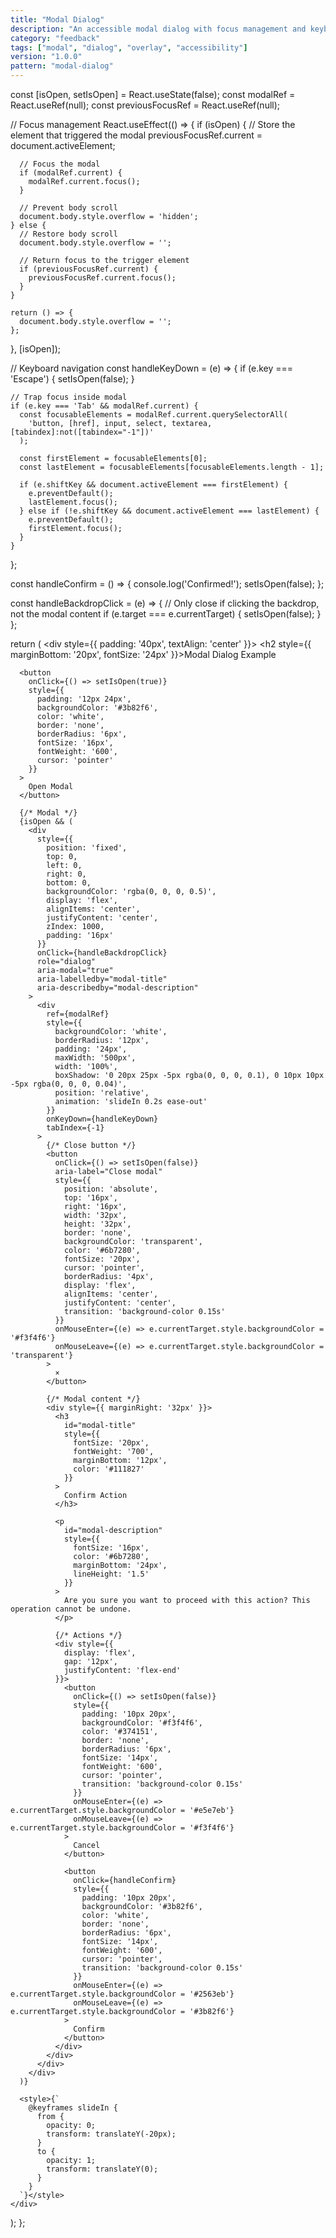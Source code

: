 ```yaml
---
title: "Modal Dialog"
description: "An accessible modal dialog with focus management and keyboard navigation"
category: "feedback"
tags: ["modal", "dialog", "overlay", "accessibility"]
version: "1.0.0"
pattern: "modal-dialog"
---
```



  const [isOpen, setIsOpen] = React.useState(false);
  const modalRef = React.useRef(null);
  const previousFocusRef = React.useRef(null);

  // Focus management
  React.useEffect(() => {
    if (isOpen) {
      // Store the element that triggered the modal
      previousFocusRef.current = document.activeElement;
      
      // Focus the modal
      if (modalRef.current) {
        modalRef.current.focus();
      }

      // Prevent body scroll
      document.body.style.overflow = 'hidden';
    } else {
      // Restore body scroll
      document.body.style.overflow = '';
      
      // Return focus to the trigger element
      if (previousFocusRef.current) {
        previousFocusRef.current.focus();
      }
    }

    return () => {
      document.body.style.overflow = '';
    };
  }, [isOpen]);

  // Keyboard navigation
  const handleKeyDown = (e) => {
    if (e.key === 'Escape') {
      setIsOpen(false);
    }

    // Trap focus inside modal
    if (e.key === 'Tab' && modalRef.current) {
      const focusableElements = modalRef.current.querySelectorAll(
        'button, [href], input, select, textarea, [tabindex]:not([tabindex="-1"])'
      );
      
      const firstElement = focusableElements[0];
      const lastElement = focusableElements[focusableElements.length - 1];

      if (e.shiftKey && document.activeElement === firstElement) {
        e.preventDefault();
        lastElement.focus();
      } else if (!e.shiftKey && document.activeElement === lastElement) {
        e.preventDefault();
        firstElement.focus();
      }
    }
  };

  const handleConfirm = () => {
    console.log('Confirmed!');
    setIsOpen(false);
  };

  const handleBackdropClick = (e) => {
    // Only close if clicking the backdrop, not the modal content
    if (e.target === e.currentTarget) {
      setIsOpen(false);
    }
  };

  return (
    <div style={{ padding: '40px', textAlign: 'center' }}>
      <h2 style={{ marginBottom: '20px', fontSize: '24px' }}>Modal Dialog Example</h2>
      
      <button
        onClick={() => setIsOpen(true)}
        style={{
          padding: '12px 24px',
          backgroundColor: '#3b82f6',
          color: 'white',
          border: 'none',
          borderRadius: '6px',
          fontSize: '16px',
          fontWeight: '600',
          cursor: 'pointer'
        }}
      >
        Open Modal
      </button>

      {/* Modal */}
      {isOpen && (
        <div
          style={{
            position: 'fixed',
            top: 0,
            left: 0,
            right: 0,
            bottom: 0,
            backgroundColor: 'rgba(0, 0, 0, 0.5)',
            display: 'flex',
            alignItems: 'center',
            justifyContent: 'center',
            zIndex: 1000,
            padding: '16px'
          }}
          onClick={handleBackdropClick}
          role="dialog"
          aria-modal="true"
          aria-labelledby="modal-title"
          aria-describedby="modal-description"
        >
          <div
            ref={modalRef}
            style={{
              backgroundColor: 'white',
              borderRadius: '12px',
              padding: '24px',
              maxWidth: '500px',
              width: '100%',
              boxShadow: '0 20px 25px -5px rgba(0, 0, 0, 0.1), 0 10px 10px -5px rgba(0, 0, 0, 0.04)',
              position: 'relative',
              animation: 'slideIn 0.2s ease-out'
            }}
            onKeyDown={handleKeyDown}
            tabIndex={-1}
          >
            {/* Close button */}
            <button
              onClick={() => setIsOpen(false)}
              aria-label="Close modal"
              style={{
                position: 'absolute',
                top: '16px',
                right: '16px',
                width: '32px',
                height: '32px',
                border: 'none',
                backgroundColor: 'transparent',
                color: '#6b7280',
                fontSize: '20px',
                cursor: 'pointer',
                borderRadius: '4px',
                display: 'flex',
                alignItems: 'center',
                justifyContent: 'center',
                transition: 'background-color 0.15s'
              }}
              onMouseEnter={(e) => e.currentTarget.style.backgroundColor = '#f3f4f6'}
              onMouseLeave={(e) => e.currentTarget.style.backgroundColor = 'transparent'}
            >
              ×
            </button>

            {/* Modal content */}
            <div style={{ marginRight: '32px' }}>
              <h3 
                id="modal-title"
                style={{ 
                  fontSize: '20px', 
                  fontWeight: '700', 
                  marginBottom: '12px',
                  color: '#111827'
                }}
              >
                Confirm Action
              </h3>
              
              <p 
                id="modal-description"
                style={{ 
                  fontSize: '16px', 
                  color: '#6b7280',
                  marginBottom: '24px',
                  lineHeight: '1.5'
                }}
              >
                Are you sure you want to proceed with this action? This operation cannot be undone.
              </p>

              {/* Actions */}
              <div style={{ 
                display: 'flex', 
                gap: '12px', 
                justifyContent: 'flex-end' 
              }}>
                <button
                  onClick={() => setIsOpen(false)}
                  style={{
                    padding: '10px 20px',
                    backgroundColor: '#f3f4f6',
                    color: '#374151',
                    border: 'none',
                    borderRadius: '6px',
                    fontSize: '14px',
                    fontWeight: '600',
                    cursor: 'pointer',
                    transition: 'background-color 0.15s'
                  }}
                  onMouseEnter={(e) => e.currentTarget.style.backgroundColor = '#e5e7eb'}
                  onMouseLeave={(e) => e.currentTarget.style.backgroundColor = '#f3f4f6'}
                >
                  Cancel
                </button>
                
                <button
                  onClick={handleConfirm}
                  style={{
                    padding: '10px 20px',
                    backgroundColor: '#3b82f6',
                    color: 'white',
                    border: 'none',
                    borderRadius: '6px',
                    fontSize: '14px',
                    fontWeight: '600',
                    cursor: 'pointer',
                    transition: 'background-color 0.15s'
                  }}
                  onMouseEnter={(e) => e.currentTarget.style.backgroundColor = '#2563eb'}
                  onMouseLeave={(e) => e.currentTarget.style.backgroundColor = '#3b82f6'}
                >
                  Confirm
                </button>
              </div>
            </div>
          </div>
        </div>
      )}

      <style>{`
        @keyframes slideIn {
          from {
            opacity: 0;
            transform: translateY(-20px);
          }
          to {
            opacity: 1;
            transform: translateY(0);
          }
        }
      `}</style>
    </div>
  );
};

<ModalDemo />

